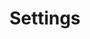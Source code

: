 ---
title: Settings
icon: IconSettings2
info: Configure workspace settings, manage users, and set up permissions for your Twenty instance.
image: /images/user-guide/home/what-is-twenty.png
sectionInfo: Manage your workspace and user permissions
---